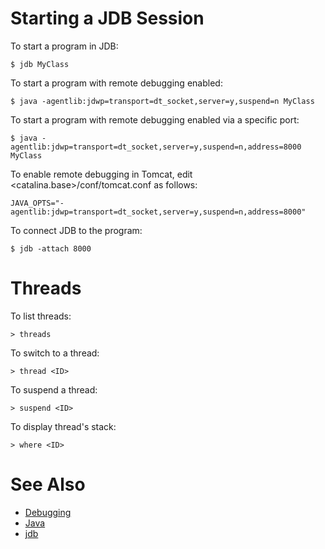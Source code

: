 = Starting a JDB Session =

To start a program in JDB:

<pre>
$ jdb MyClass
</pre>

To start a program with remote debugging enabled:

<pre>
$ java -agentlib:jdwp=transport=dt_socket,server=y,suspend=n MyClass
</pre>

To start a program with remote debugging enabled via a specific port:

<pre>
$ java -agentlib:jdwp=transport=dt_socket,server=y,suspend=n,address=8000 MyClass
</pre>

To enable remote debugging in Tomcat, edit <catalina.base>/conf/tomcat.conf as follows:

<pre>
JAVA_OPTS="-agentlib:jdwp=transport=dt_socket,server=y,suspend=n,address=8000"
</pre>

To connect JDB to the program:

<pre>
$ jdb -attach 8000
</pre>

= Threads =

To list threads:

<pre>
> threads
</pre>

To switch to a thread:

<pre>
> thread <ID>
</pre>

To suspend a thread:

<pre>
> suspend <ID>
</pre>

To display thread's stack:

<pre>
> where <ID>
</pre>

= See Also =

* [[Debugging]]
* [[Java]]
* [https://docs.oracle.com/javase/8/docs/technotes/tools/unix/jdb.html jdb]